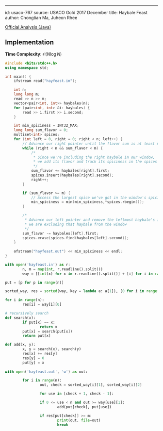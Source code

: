 ---
id: usaco-767
source: USACO Gold 2017 December
title: Haybale Feast
author: Chongtian Ma, Juheon Rhee

[Official Analysis (Java)](http://www.usaco.org/current/data/sol_hayfeast_gold_dec17.html)

## Implementation

**Time Complexity**: $\mathcal{O}(N \log N)$

<LanguageSection>
<CPPSection>

```cpp
#include <bits/stdc++.h>
using namespace std;

int main() {
	ifstream read("hayfeast.in");

	int n;
	long long m;
	read >> n >> m;
	vector<pair<int, int>> haybales(n);
	for (pair<int, int> &i: haybales) {
		read >> i.first >> i.second;
	}

	int min_spiciness = INT32_MAX;
	long long sum_flavor = 0;
	multiset<int> spices;
	for (int left = 0, right = 0; right < n; left++) {
		// Advance our right pointer until the flavor sum is at least m.
		while (right < n && sum_flavor < m) {
			/*
			 * Since we're including the right haybale in our window,
			 * we add its flavor and track its spiciness in the spices multiset
			 */
			sum_flavor += haybales[right].first;
			spices.insert(haybales[right].second);
			right++;
		}

		if (sum_flavor >= m) {
			// Access the largest spice we've got in the window's spiciness.
			min_spiciness = min(min_spiciness,*spices.rbegin());
		}

		/*
		 * Advance our left pointer and remove the leftmost haybale's info since
		 * we are excluding that haybale from the window
		 */
		sum_flavor -= haybales[left].first;
		spices.erase(spices.find(haybales[left].second));
	}
	
	ofstream("hayfeast.out") << min_spiciness << endl;
}
```
</CPPSection>

<PySection>

```py
with open('hayfeast.in') as r:
        n, m = map(int, r.readline().split())
        way = [[int(x) for x in r.readline().split()] + [i] for i in range(n)]

put = [p for p in range(n)]

sorted_way, res = sorted(way, key = lambda a: a[1]), [0 for i in range(n)]

for i in range(n):
        res[i] = way[i][0]

# recursively search
def search(x):
        if put[x] == x:
                return x
        put[x] = search(put[x])
        return put[x]

def add(x, y):
        x, y = search(x), search(y)
        res[x] += res[y]
        res[y] = 0
        put[y] = x
        
with open('hayfeast.out', 'w') as out:

        for i in range(n):
                out, check = sorted_way[i][1], sorted_way[i][2]

                for use in [check + 1, check - 1]:

                if 0 <= use < n and out >= way[use][1]:
                        add(put[check], put[use])

                if res[put[check]] >= m: 
                        print(out, file=out)
                        break
```
</PySection>
</LanguageSection>
